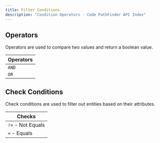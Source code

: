 ```yaml
---
title: Filter Conditions
description: "Condition Operators - Code PathFinder API Index"
---
```



## Operators <Badge text="Condition" variant="tip" size="small" />

Operators are used to compare two values and return a boolean value.

| Operators                 |
|---------------------------|
| `AND`                     |
| `OR`                      |

## Check Conditions

Check conditions are used to filter out entities based on their attributes.

| Checks                    |
|---------------------------|
| `!=` - Not Equals         |
| `=`  - Equals             |


